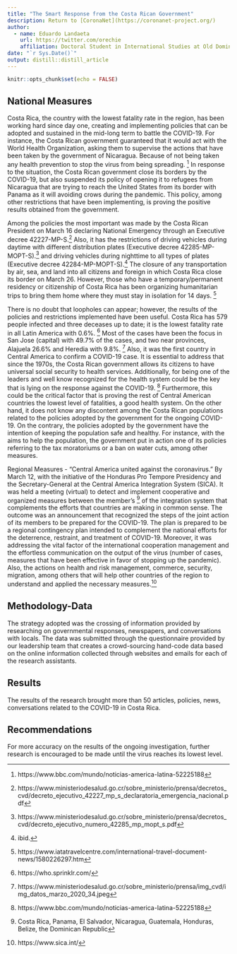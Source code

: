 ```yaml
---
title: "The Smart Response from the Costa Rican Government"
description: Return to [CoronaNet](https://coronanet-project.org/)
author:
  - name: Eduardo Landaeta 
    url: https://twitter.com/orechie
    affiliation: Doctoral Student in International Studies at Old Dominion University
date: "`r Sys.Date()`"
output: distill::distill_article
---
```


```r
knitr::opts_chunk$set(echo = FALSE)
```

## National Measures
Costa Rica, the country with the lowest fatality rate in the region, has been working hard since day one, creating and implementing policies that can be adopted and sustained in the mid-long term to battle the COVID-19. For instance, the Costa Rican government guaranteed that it would act with the World Health Organization, asking them to supervise the actions that have been taken by the government of Nicaragua. Because of not being taken any health prevention to stop the virus from being spreading. ^[https://www.bbc.com/mundo/noticias-america-latina-52225188] In response to the situation, the Costa Rican government close its borders by the COVID-19, but also suspended its policy of opening it to refugees from Nicaragua that are trying to reach the United States from its border with Panama as it will avoiding crows during the pandemic. This policy, among other restrictions that have been implementing, is proving the positive results obtained from the government. 

Among the policies the most important was made by the Costa Rican President on March 16 declaring National Emergency through an Executive decree 42227-MP-S.^[https://www.ministeriodesalud.go.cr/sobre_ministerio/prensa/decretos_cvd/decreto_ejecutivo_42227_mp_s_declaratoria_emergencia_nacional.pdf] Also, it has the restrictions of driving vehicles during daytime with different distribution plates (Executive decree 42285-MP-MOPT-S).^[https://www.ministeriodesalud.go.cr/sobre_ministerio/prensa/decretos_cvd/decreto_ejecutivo_numero_42285_mp_mopt_s.pdf]  and driving vehicles during nighttime to all types of plates (Executive decree 42284-MP-MOPT-S).^[ibid.] The closure of any transportation by air, sea, and land into all citizens and foreign in which Costa Rica close its border on March 26. However, those who have a temporary/permanent residency or citizenship of Costa Rica has been organizing humanitarian trips to bring them home where they must stay in isolation for 14 days. ^[https://www.iatatravelcentre.com/international-travel-document-news/1580226297.htm]

There is no doubt that loopholes can appear; however, the results of the policies and restrictions implemented have been useful. Costa Rica has 579 people infected and three deceases up to date; it is the lowest fatality rate in all Latin America with 0.6%. ^[https://who.sprinklr.com/] Most of the cases have been the focus in San Jose (capital) with 49.7%  of the cases, and two near provinces, Alajuela 26.6% and Heredia with 9.8%. ^[https://www.ministeriodesalud.go.cr/sobre_ministerio/prensa/img_cvd/img_datos_marzo_2020_34.jpeg] Also, it was the first country in Central America to confirm a COVID-19 case. It is essential to address that since the 1970s, the Costa Rican government allows its citizens to have universal social security to health services. Additionally, for being one of the leaders and well know recognized for the health system could be the key that is lying on the response against the COVID-19. ^[https://www.bbc.com/mundo/noticias-america-latina-52225188] Furthermore, this could be the critical factor that is proving the rest of Central American countries the lowest level of fatalities, a good health system. On the other hand, it does not know any discontent among the Costa Rican populations related to the policies adopted by the government for the ongoing COVID-19. On the contrary, the policies adopted by the government have the intention of keeping the population safe and healthy. For instance, with the aims to help the population, the government put in action one of its policies referring to the tax moratoriums or a ban on water cuts, among other measures. 

Regional Measures - "Central America united against the coronavirus."
By March 12, with the initiative of the Honduras Pro Tempore Presidency and the Secretary-General at the Central America Integration System (SICA). It was held a meeting (virtual) to detect and implement cooperative and organized measures between the member's ^[Costa Rica, Panama, El Salvador, Nicaragua, Guatemala, Honduras, Belize, the Dominican Republic] of the integration system that complements the efforts that countries are making in common sense. The outcome was an announcement that recognized the steps of the joint action of its members to be prepared for the COVID-19. The plan is prepared to be a regional contingency plan intended to complement the national efforts for the deterrence, restraint, and treatment of COVID-19. Moreover, it was addressing the vital factor of the international cooperation management and the effortless communication on the output of the virus (number of cases, measures that have been effective in favor of stopping up the pandemic). Also, the actions on health and risk management, commerce, security, migration, among others that will help other countries of the region to understand and applied the necessary measures.^[https://www.sica.int/]


## Methodology-Data
The strategy adopted was the crossing of information provided by researching on governmental responses, newspapers, and conversations with locals. The data was submitted through the questionnaire provided by our leadership team that creates a crowd-sourcing hand-code data based on the online information collected through websites and emails for each of the research assistants.

## Results
The results of the research brought more than 50 articles, policies, news, conversations related to the COVID-19 in Costa Rica.

## Recommendations
For more accuracy on the results of the ongoing investigation, further research is encouraged to be made until the virus reaches its lowest level.


  
  


